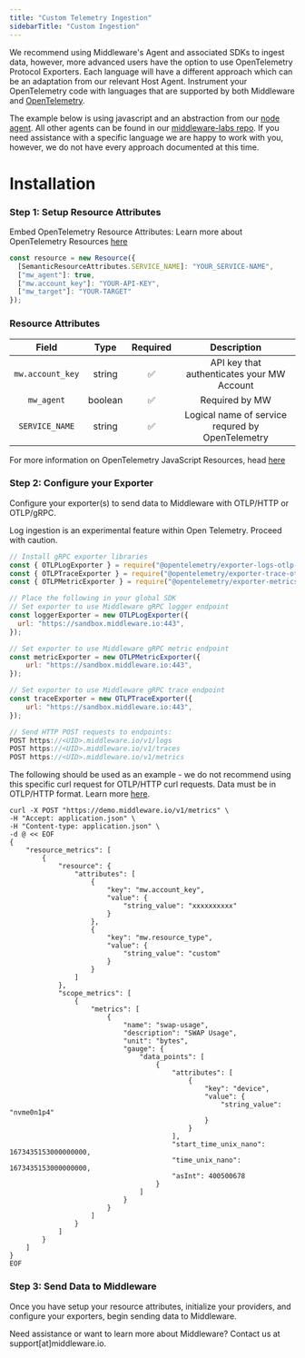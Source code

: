 ```yaml
---
title: "Custom Telemetry Ingestion"
sidebarTitle: "Custom Ingestion"
---
```


We recommend using Middleware's Agent and associated SDKs to ingest data, however, more advanced users have the option to use OpenTelemetry Protocol Exporters. Each language will have a different approach which can be an adaptation from our relevant Host Agent. Instrument your OpenTelemetry code with languages that are supported by both Middleware and [OpenTelemetry](https://opentelemetry.io/docs/instrumentation/).

The example below is using javascript and an abstraction from our [node agent](https://github.com/middleware-labs/agent-apm-nodejs). All other agents can be found in our [middleware-labs repo](https://github.com/middleware-labs). If you need assistance with a specific language we are happy to work with you, however, we do not have every approach documented at this time.

# Installation

### Step 1: Setup Resource Attributes

Embed OpenTelemetry Resource Attributes:
<Note> Learn more about OpenTelemetry Resources [here](https://opentelemetry.io/docs/concepts/resources/) </Note>

```javascript JavaScript
const resource = new Resource({
  [SemanticResourceAttributes.SERVICE_NAME]: "YOUR_SERVICE-NAME",
  ["mw_agent"]: true,
  ["mw.account_key"]: "YOUR-API-KEY",
  ["mw_target"]: "YOUR-TARGET"
});
```
### Resource Attributes

| Field | Type | Required | Description |
| :--: |:--:| :---: | :----:| 
| `mw.account_key` | string | ✅ | API key that authenticates your MW Account |
| `mw_agent` | boolean |✅ | Required by MW |
| `SERVICE_NAME` | string | ✅ | Logical name of service requred by OpenTelemetry | 

<Note> For more information on OpenTelemetry JavaScript Resources, head [here](https://opentelemetry.io/docs/instrumentation/js/resources/) </Note>


### Step 2: Configure your Exporter

Configure your exporter(s) to send data to Middleware with OTLP/HTTP or OTLP/gRPC. 

<Warning> Log ingestion is an experimental feature within Open Telemetry. Proceed with caution. </Warning>

<CodeGroup>

```javascript OTLP/gRPC
// Install gRPC exporter libraries
const { OTLPLogExporter } = require("@opentelemetry/exporter-logs-otlp-grpc");
const { OTLPTraceExporter } = require("@opentelemetry/exporter-trace-otlp-grpc");
const { OTLPMetricExporter } = require("@opentelemetry/exporter-metrics-otlp-grpc");

// Place the following in your global SDK
// Set exporter to use Middleware gRPC logger endpoint
const loggerExporter = new OTLPLogExporter({
  url: "https://sandbox.middleware.io:443",
});

// Set exporter to use Middleware gRPC metric endpoint
const metricExporter = new OTLPMetricExporter({
    url: "https://sandbox.middleware.io:443",
});

// Set exporter to use Middleware gRPC trace endpoint
const traceExporter = new OTLPTraceExporter({
    url: "https://sandbox.middleware.io:443",
});

```

```javascript OTLP/HTTP
// Send HTTP POST requests to endpoints:
POST https://<UID>.middleware.io/v1/logs
POST https://<UID>.middleware.io/v1/traces
POST https://<UID>.middleware.io/v1/metrics
```
</CodeGroup>

<Accordion title="Sample OTLP/HTTP Curl Request">

<Note> The following should be used as an example - we do not recommend using this specific curl request for OTLP/HTTP curl requests. Data must be in OTLP/HTTP format. Learn more [here](https://opentelemetry.io/docs/specs/otlp/#otlphttp). </Note>
```
curl -X POST "https://demo.middleware.io/v1/metrics" \
-H "Accept: application.json" \
-H "Content-type: application.json" \
-d @ << EOF
{
    "resource_metrics": [
        {
            "resource": {
                "attributes": [
                    {
                        "key": "mw.account_key",
                        "value": {
                            "string_value": "xxxxxxxxxx"
                        }
                    },
                    {
                        "key": "mw.resource_type",
                        "value": {
                            "string_value": "custom"
                        }
                    }
                ]
            },
            "scope_metrics": [
                {
                    "metrics": [
                        {
                            "name": "swap-usage",
                            "description": "SWAP Usage",
                            "unit": "bytes",
                            "gauge": {
                                "data_points": [
                                    {
                                        "attributes": [
                                            {
                                                "key": "device",
                                                "value": {
                                                    "string_value": "nvme0n1p4"
                                                }
                                            }
                                        ],
                                        "start_time_unix_nano": 1673435153000000000,
                                        "time_unix_nano": 1673435153000000000,
                                        "asInt": 400500678
                                    }
                                ]
                            }
                        }
                    ]
                }
            ]
        }
    ]
}
EOF  
```
</Accordion>

### Step 3: Send Data to Middleware
Once you have setup your resource attributes, initialize your providers, and configure your exporters, begin sending data to Middleware. 

<Note> Need assistance or want to learn more about Middleware? Contact us at support[at]middleware.io. </Note>